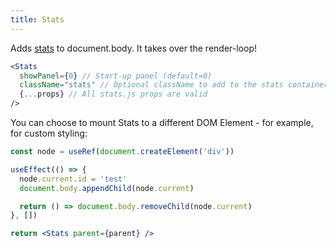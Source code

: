 ```yaml
---
title: Stats
---
```


Adds [stats](https://github.com/mrdoob/stats.js/) to document.body. It takes over the render-loop!

```jsx
<Stats
  showPanel={0} // Start-up panel (default=0)
  className="stats" // Optional className to add to the stats container dom element
  {...props} // All stats.js props are valid
/>
```

You can choose to mount Stats to a different DOM Element - for example, for custom styling:

```jsx
const node = useRef(document.createElement('div'))

useEffect(() => {
  node.current.id = 'test'
  document.body.appendChild(node.current)

  return () => document.body.removeChild(node.current)
}, [])

return <Stats parent={parent} />
```

<StoryBook lib="drei" id="misc-stats--default-story" />
